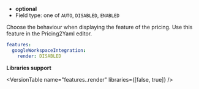 
- **optional**
- Field type: one of `AUTO`, `DISABLED`, `ENABLED`

Choose the behaviour when displaying the feature of the pricing. Use this
feature in the Pricing2Yaml editor.

```yaml
features:
  googleWorkspaceIntegration:
    render: DISABLED
```

**Libraries support**

<VersionTable name="features.<name>.render" libraries={[false, true]} />
